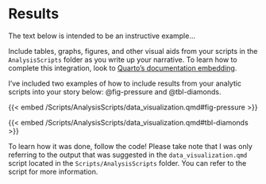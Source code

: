 # Results

The text below is intended to be an instructive example...

Include tables, graphs, figures, and other visual aids from your scripts in the `AnalysisScripts` folder as you write up your narrative. To learn how to complete this integration, look to [Quarto's documentation embedding](https://quarto.org/docs/authoring/notebook-embed.html).

I've included two examples of how to include results from your analytic scripts into your story below: @fig-pressure and @tbl-diamonds.

{{< embed /Scripts/AnalysisScripts/data_visualization.qmd#fig-pressure >}}

{{< embed /Scripts/AnalysisScripts/data_visualization.qmd#tbl-diamonds >}}

To learn how it was done, follow the code! Please take note that I was only referring to the output that was suggested in the `data_visualization.qmd` script located in the `Scripts/AnalysisScripts` folder. You can refer to the script for more information.

